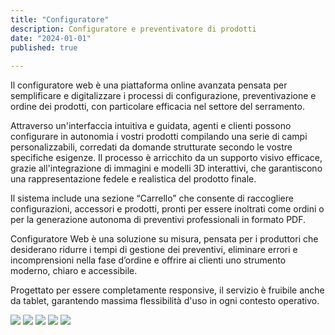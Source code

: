```yaml
---
title: "Configuratore"
description: Configuratore e preventivatore di prodotti
date: "2024-01-01"
published: true
  
---
```


Il configuratore web è una piattaforma online avanzata pensata per semplificare e digitalizzare i processi di configurazione, preventivazione e ordine dei prodotti, con particolare efficacia nel settore del serramento.

Attraverso un'interfaccia intuitiva e guidata, agenti e clienti possono configurare in autonomia i vostri prodotti compilando una serie di campi personalizzabili, corredati da domande strutturate secondo le vostre specifiche esigenze. Il processo è arricchito da un supporto visivo efficace, grazie all'integrazione di immagini e modelli 3D interattivi, che garantiscono una rappresentazione fedele e realistica del prodotto finale.

Il sistema include una sezione “Carrello” che consente di raccogliere configurazioni, accessori e prodotti, pronti per essere inoltrati come ordini o per la generazione autonoma di preventivi professionali in formato PDF.

Configuratore Web è una soluzione su misura, pensata per i produttori che desiderano ridurre i tempi di gestione dei preventivi, eliminare errori e incomprensioni nella fase d’ordine e offrire ai clienti uno strumento moderno, chiaro e accessibile.

Progettato per essere completamente responsive, il servizio è fruibile anche da tablet, garantendo massima flessibilità d'uso in ogni contesto operativo.

[![](https://cliquesrl.github.io/clique.website/images/configuratore0.png)]()
[![](https://cliquesrl.github.io/clique.website/images/configuratore1.png)]()
[![](https://cliquesrl.github.io/clique.website/images/configuratore2.png)]()
[![](https://cliquesrl.github.io/clique.website/images/configuratore3.png)]()
[![](https://cliquesrl.github.io/clique.website/images/configuratore4.png)]()
